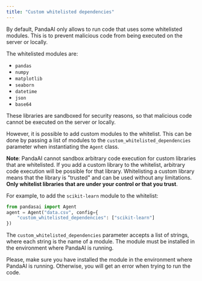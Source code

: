 ---
title: "Custom whitelisted dependencies"
---

By default, PandaAI only allows to run code that uses some whitelisted modules. This is to prevent malicious code from being executed on the server or locally.

The whitelisted modules are:

- `pandas`
- `numpy`
- `matplotlib`
- `seaborn`
- `datetime`
- `json`
- `base64`

These libraries are sandboxed for security reasons, so that malicious code cannot be executed on the server or locally.

However, it is possible to add custom modules to the whitelist. This can be done by passing a list of modules to the `custom_whitelisted_dependencies` parameter when instantiating the `Agent` class.

**Note**: PandaAI cannot sandbox arbitrary code execution for custom libraries that are whitelisted. If you add a custom library to the whitelist, arbitrary code execution will be possible for that library. Whitelisting a custom library means that the library is "trusted" and can be used without any limitations. **Only whitelist libraries that are under your control or that you trust**.

For example, to add the `scikit-learn` module to the whitelist:

```python
from pandasai import Agent
agent = Agent("data.csv", config={
    "custom_whitelisted_dependencies": ["scikit-learn"]
})
```

The `custom_whitelisted_dependencies` parameter accepts a list of strings, where each string is the name of a module. The module must be installed in the environment where PandaAI is running.

Please, make sure you have installed the module in the environment where PandaAI is running. Otherwise, you will get an error when trying to run the code.
